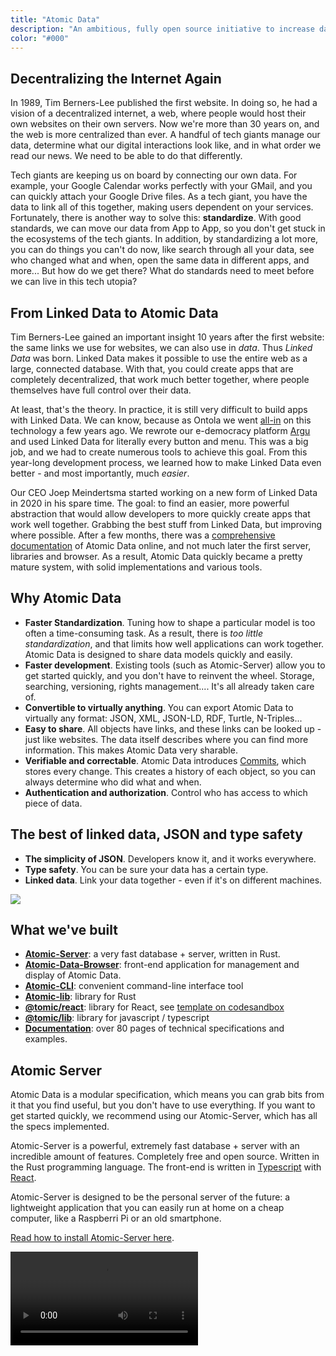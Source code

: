 ```yaml
---
title: "Atomic Data"
description: "An ambitious, fully open source initiative to increase data ownership and make apps work better together."
color: "#000"
---
```


## Decentralizing the Internet Again

In 1989, Tim Berners-Lee published the first website.
In doing so, he had a vision of a decentralized internet, a web, where people would host their own websites on their own servers.
Now we're more than 30 years on, and the web is more centralized than ever.
A handful of tech giants manage our data, determine what our digital interactions look like, and in what order we read our news.
We need to be able to do that differently.

Tech giants are keeping us on board by connecting our own data.
For example, your Google Calendar works perfectly with your GMail, and you can quickly attach your Google Drive files.
As a tech giant, you have the data to link all of this together, making users dependent on your services.
Fortunately, there is another way to solve this: **standardize**.
With good standards, we can move our data from App to App, so you don't get stuck in the ecosystems of the tech giants.
In addition, by standardizing a lot more, you can do things you can't do now, like search through all your data, see who changed what and when, open the same data in different apps, and more...
But how do we get there?
What do standards need to meet before we can live in this tech utopia?

## From Linked Data to Atomic Data

Tim Berners-Lee gained an important insight 10 years after the first website: the same links we use for websites, we can also use in _data_.
Thus _Linked Data_ was born.
Linked Data makes it possible to use the entire web as a large, connected database.
With that, you could create apps that are completely decentralized, that work much better together, where people themselves have full control over their data.

At least, that's the theory.
In practice, it is still very difficult to build apps with Linked Data.
We can know, because as Ontola we went [all-in](/blog/full-stack-linked-data) on this technology a few years ago.
We rewrote our e-democracy platform [Argu](https://argu.co) and used Linked Data for literally every button and menu.
This was a big job, and we had to create numerous tools to achieve this goal.
From this year-long development process, we learned how to make Linked Data even better - and most importantly, much _easier_.

Our CEO Joep Meindertsma started working on a new form of Linked Data in 2020 in his spare time.
The goal: to find an easier, more powerful abstraction that would allow developers to more quickly create apps that work well together.
Grabbing the best stuff from Linked Data, but improving where possible.
After a few months, there was a [comprehensive documentation](https://docs.atomicdata.dev/) of Atomic Data online, and not much later the first server, libraries and browser.
As a result, Atomic Data quickly became a pretty mature system, with solid implementations and various tools.

## Why Atomic Data

- **Faster Standardization**. Tuning how to shape a particular model is too often a time-consuming task. As a result, there is _too little standardization_, and that limits how well applications can work together. Atomic Data is designed to share data models quickly and easily.
- **Faster development**. Existing tools (such as Atomic-Server) allow you to get started quickly, and you don't have to reinvent the wheel. Storage, searching, versioning, rights management.... It's all already taken care of.
- **Convertible to virtually anything**. You can export Atomic Data to virtually any format: JSON, XML, JSON-LD, RDF, Turtle, N-Triples...
- **Easy to share**. All objects have links, and these links can be looked up - just like websites. The data itself describes where you can find more information. This makes Atomic Data very sharable.
- **Verifiable and correctable**. Atomic Data introduces [Commits](https://docs.atomicdata.dev/commits/intro.html), which stores every change. This creates a history of each object, so you can always determine who did what and when.
- **Authentication and authorization**. Control who has access to which piece of data.

## The best of linked data, JSON and type safety

- **The simplicity of JSON**. Developers know it, and it works everywhere.
- **Type safety**. You can be sure your data has a certain type.
- **Linked data**. Link your data together - even if it's on different machines.

<img src="/images/cases/atomic_venn.svg" />

## What we've built

- [**Atomic-Server**](https://crates.io/crates/atomic-server): a very fast database + server, written in Rust.
- [**Atomic-Data-Browser**](https://github.com/joepio/atomic-data-browser): front-end application for management and display of Atomic Data.
- [**Atomic-CLI**](https://crates.io/crates/atomic-cli): convenient command-line interface tool
- [**Atomic-lib**](https://crates.io/crates/atomic_lib): library for Rust
- [**@tomic/react**](https://www.npmjs.com/package/@tomic/react): library for React, see [template on codesandbox](https://codesandbox.io/s/atomic-data-react-template-4y9qu?file=/src/MyResource.tsx)
- [**@tomic/lib**](https://www.npmjs.com/package/@tomic/lib): library for javascript / typescript
- [**Documentation**](https://docs.atomicdata.dev/): over 80 pages of technical specifications and examples.

## Atomic Server

Atomic Data is a modular specification, which means you can grab bits from it that you find useful, but you don't have to use everything.
If you want to get started quickly, we recommend using our Atomic-Server, which has all the specs implemented.

Atomic-Server is a powerful, extremely fast database + server with an incredible amount of features.
Completely free and open source.
Written in the Rust programming language.
The front-end is written in [Typescript](/en/tech/typescript) with [React](/en/tech/react).

Atomic-Server is designed to be the personal server of the future: a lightweight application that you can easily run at home on a cheap computer, like a Raspberri Pi or an old smartphone.

[Read how to install Atomic-Server here](https://github.com/joepio/atomic-data-rust/).

<video controls src="https://user-images.githubusercontent.com/2183313/139728539-d69b899f-6f9b-44cb-a1b7-bbab68beac0c.mp4"/>
